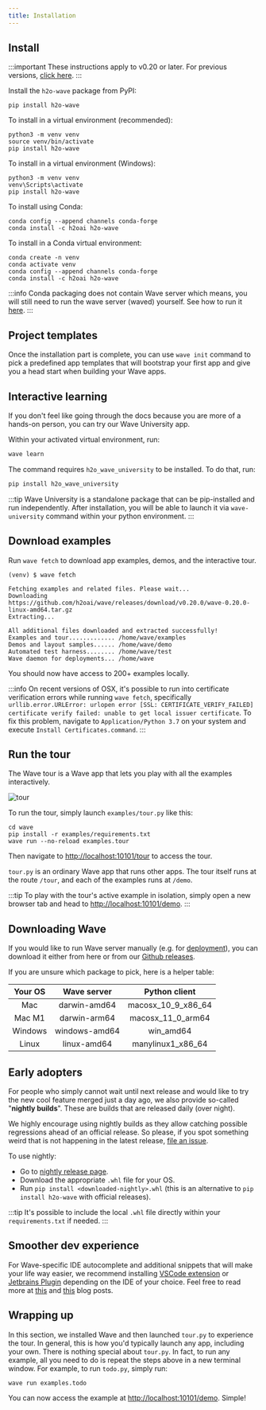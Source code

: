 ```yaml
---
title: Installation
---
```


## Install

:::important
These instructions apply to v0.20 or later. For previous versions, [click here](/docs/installation-8-20).
:::

Install the `h2o-wave` package from PyPI:

```shell
pip install h2o-wave
```

To install in a virtual environment (recommended):

```shell
python3 -m venv venv
source venv/bin/activate
pip install h2o-wave
```

To install in a virtual environment (Windows):

```shell
python3 -m venv venv
venv\Scripts\activate
pip install h2o-wave
```

To install using Conda:

```shell
conda config --append channels conda-forge
conda install -c h2oai h2o-wave
```

To install in a Conda virtual environment:

```shell
conda create -n venv
conda activate venv
conda config --append channels conda-forge
conda install -c h2oai h2o-wave
```

:::info
Conda packaging does not contain Wave server which means, you will still need to run the wave server (waved) yourself. See how to run it [here](/docs/installation-8-20#setup).
:::

## Project templates

Once the installation part is complete, you can use `wave init` command to pick a predefined app templates that will bootstrap your first app and give you a head start when building your Wave apps.

## Interactive learning

If you don't feel like going through the docs because you are more of a hands-on person, you can try our Wave University app.

Within your activated virtual environment, run:

```sh
wave learn
```

The command requires `h2o_wave_university` to be installed. To do that, run:

```sh
pip install h2o_wave_university
```

:::tip
Wave University is a standalone package that can be pip-installed and run independently. After installation, you will be able to launch it via `wave-university` command within your python environment.
:::

## Download examples

Run `wave fetch` to download app examples, demos, and the interactive tour.

```shell
(venv) $ wave fetch

Fetching examples and related files. Please wait...
Downloading https://github.com/h2oai/wave/releases/download/v0.20.0/wave-0.20.0-linux-amd64.tar.gz
Extracting...

All additional files downloaded and extracted successfully!
Examples and tour............. /home/wave/examples
Demos and layout samples...... /home/wave/demo
Automated test harness........ /home/wave/test
Wave daemon for deployments... /home/wave
```

You should now have access to 200+ examples locally.

:::info
On recent versions of OSX, it's possible to run into certificate verification errors while running `wave fetch`, specifically `urllib.error.URLError: urlopen error [SSL: CERTIFICATE_VERIFY_FAILED] certificate verify failed: unable to get local issuer certificate`. To fix this problem, navigate to `Application/Python 3.7` on your system and execute `Install Certificates.command`.
:::

## Run the tour

The Wave tour is a Wave app that lets you play with all the examples interactively.

![tour](assets/tour__tour.png)

To run the tour, simply launch `examples/tour.py` like this:

```shell
cd wave
pip install -r examples/requirements.txt
wave run --no-reload examples.tour
```

Then navigate to [http://localhost:10101/tour](http://localhost:10101/tour) to access the tour.

`tour.py` is an ordinary Wave app that runs other apps. The tour itself runs at the route `/tour`, and each of the examples runs at `/demo`.

:::tip
To play with the tour's active example in isolation, simply open a new browser tab and head to [http://localhost:10101/demo](http://localhost:10101/demo).
:::

## Downloading Wave

If you would like to run Wave server manually (e.g. for [deployment](/docs/deployment)), you can download it either from here or from our [Github releases](https://github.com/h2oai/wave/releases).

If you are unsure which package to pick, here is a helper table:

| **Your OS** | **Wave server** |  **Python client** |
|:-----------:|:---------------:|:------------------:|
|     Mac     |   darwin-amd64  | macosx_10_9_x86_64 |
|    Mac M1   |   darwin-arm64  |  macosx_11_0_arm64 |
|   Windows   |  windows-amd64  |      win_amd64     |
|    Linux    |   linux-amd64   |  manylinux1_x86_64 |


<Downloads />

## Early adopters

For people who simply cannot wait until next release and would like to try the new cool feature merged just a day ago, we also provide so-called "**nightly builds**". These are builds that are released daily (over night).

We highly encourage using nightly builds as they allow catching possible regressions ahead of an official release. So please, if you spot something weird that is not happening in the latest release,
[file an issue](https://github.com/h2oai/wave/issues/new?labels=bug&template=bug_report.md).

To use nightly: 

* Go to [nightly release page](https://github.com/h2oai/wave/releases/tag/nightly).
* Download the appropriate `.whl` file for your OS.
* Run `pip install <downloaded-nightly>.whl` (this is an alternative to `pip install h2o-wave` with official releases).

:::tip
It's possible to include the local `.whl` file directly within your `requirements.txt` if needed.
:::

## Smoother dev experience

For Wave-specific IDE autocomplete and additional snippets that will make your life way easier, we recommend installing [VSCode extension](https://marketplace.visualstudio.com/items?itemName=h2oai.h2o-wave) or [Jetbrains Plugin](https://plugins.jetbrains.com/plugin/18530-h2o-wave) depending on the IDE of your choice.
Feel free to read more at [this](/blog/h2o-wave-vscode-extension) and [this](/blog/h2o-wave-pycharm-plugin) blog posts.

## Wrapping up

In this section, we installed Wave and then launched `tour.py` to experience the tour. In general, this is how you'd typically launch any app, including your own. There is nothing special about `tour.py`. In fact, to run any example, all you need to do is repeat the steps above in a new terminal window. For example, to run `todo.py`, simply run:

```shell
wave run examples.todo
```

You can now access the example at [http://localhost:10101/demo](http://localhost:10101/demo). Simple!

